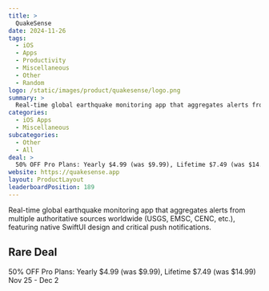 ```yaml
---
title: >
  QuakeSense
date: 2024-11-26
tags:
  - iOS
  - Apps
  - Productivity
  - Miscellaneous
  - Other
  - Random
logo: /static/images/product/quakesense/logo.png
summary: >
  Real-time global earthquake monitoring app that aggregates alerts from multiple authoritative sources worldwide (USGS, EMSC, CENC, etc.), featuring native SwiftUI design and critical push notifications.
categories:
  - iOS Apps
  - Miscellaneous
subcategories:
  - Other
  - All
deal: >
  50% OFF Pro Plans: Yearly $4.99 (was $9.99), Lifetime $7.49 (was $14.99) Nov 25 - Dec 2
website: https://quakesense.app
layout: ProductLayout
leaderboardPosition: 189
---
```

Real-time global earthquake monitoring app that aggregates alerts from multiple authoritative sources worldwide (USGS, EMSC, CENC, etc.), featuring native SwiftUI design and critical push notifications.

## Rare Deal

50% OFF Pro Plans: Yearly $4.99 (was $9.99), Lifetime $7.49 (was $14.99) Nov 25 - Dec 2
